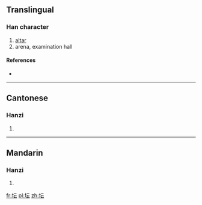 {{also|壇|罈}}
==Translingual==

===Han character===
{{Han char|rn=32|rad=土|as=04|sn=7|four=|canj=土一一戈 (GMMI)}}

# [[altar]]
# arena, examination hall

====References====
* {{Han ref|kx=0226.101|hdz=10421.090|uh=575B|ud=22363}}

----

==Cantonese==

===Hanzi===
{{yue-hanzi|jyut=|y=taan4|tra=[[壇]], [[罈]]}}

# {{defn|lang=yue|sort=土04}}

----

==Mandarin==

===Hanzi===
{{cmn-hanzi|tra=[[壇]], [[罈]]|pin=[[tán]] ([[tan2]])|wg=t'an<sup>2</sup>}}

# {{defn|lang=cmn|sort=土04}}

[[fr:坛]]
[[pl:坛]]
[[zh:坛]]
